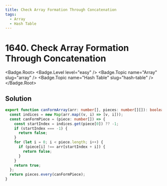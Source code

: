 ```yaml
---
title: Check Array Formation Through Concatenation
tags:
  - Array
  - Hash Table
---
```


# 1640. Check Array Formation Through Concatenation

<Badge.Root>
  <Badge.Level level="easy" />
  <Badge.Topic name="Array" slug="array" />
  <Badge.Topic name="Hash Table" slug="hash-table" />
</Badge.Root>

## Solution

```typescript filename="solution.ts" copy
export function canFormArray(arr: number[], pieces: number[][]): boolean {
  const indices = new Map(arr.map((v, i) => [v, i]));
  const canFormPiece = (piece: number[]) => {
    const startIndex = indices.get(piece[0]) ?? -1;
    if (startIndex === -1) {
      return false;
    }
    for (let i = 0; i < piece.length; i++) {
      if (piece[i] !== arr[startIndex + i]) {
        return false;
      }
    }
    return true;
  };
  return pieces.every(canFormPiece);
}
```

<ProblemLink
  codingSite="leetcode"
  href="https://leetcode.com/problems/check-array-formation-through-concatenation"
  title="Check Array Formation Through Concatenation"
/>
